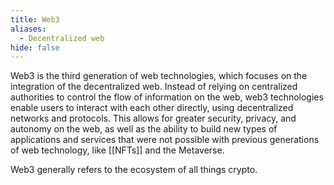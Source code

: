 ```yaml
---
title: Web3
aliases:
  - Decentralized web
hide: false
---
```




Web3 is the third generation of web technologies, which focuses on the integration of the decentralized web. Instead of relying on centralized authorities to control the flow of information on the web, web3 technologies enable users to interact with each other directly, using decentralized networks and protocols. This allows for greater security, privacy, and autonomy on the web, as well as the ability to build new types of applications and services that were not possible with previous generations of web technology, like [[NFTs]] and the Metaverse.

Web3 generally refers to the ecosystem of all things crypto.
